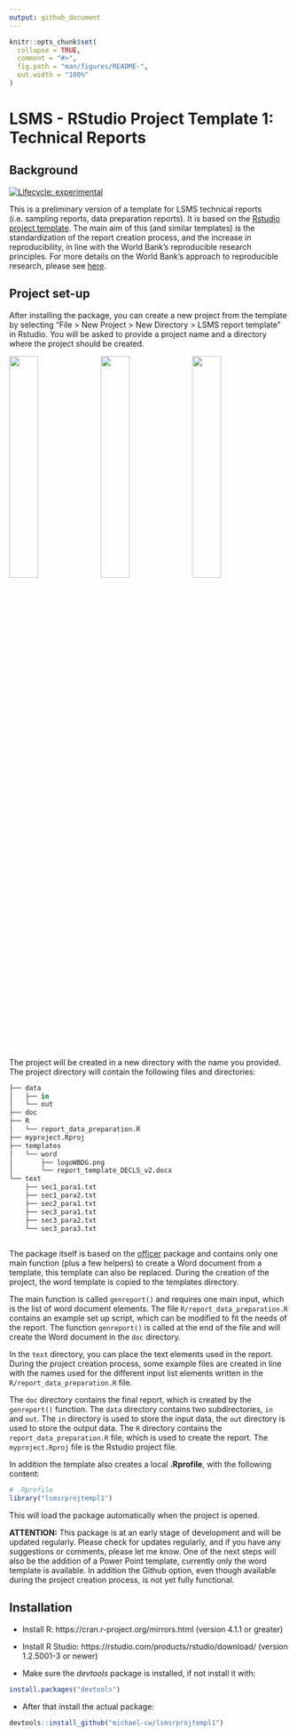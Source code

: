 ```yaml
---
output: github_document
---
```


<!-- README.md is generated from README.Rmd. Please edit that file -->

```r
knitr::opts_chunk$set(
  collapse = TRUE,
  comment = "#>",
  fig.path = "man/figures/README-",
  out.width = "100%"
)
```

# LSMS - RStudio Project Template 1: Technical Reports

## Background

<!-- badges: start -->
[![Lifecycle: experimental](https://img.shields.io/badge/lifecycle-experimental-orange.svg)](https://lifecycle.r-lib.org/articles/stages.html#experimental)
<!-- badges: end -->

This is a preliminary version of a template for LSMS technical reports (i.e. sampling reports, data preparation reports). It is based on the [Rstudio project template](https://rstudio.github.io/rstudio-extensions/rstudio_project_templates.html). The main aim of this (and similar templates) is the standardization of the report creation process, and the increase in reproducibility, in line with the World Bank's reproducible research principles. For more details on the World Bank's approach to reproducible research, please see [here](https://reproducibility.worldbank.org/index.php/home).


## Project set-up

After installing the package, you can create a new project from the template by selecting "File > New Project > New Directory > LSMS report template" in Rstudio. You will be asked to provide a project name and a directory where the project should be created. 

<p float="left">
  <img src="./man/img/proj1.png" width="32%" />
  <img src="./man/img/proj2.png" width="32%" /> 
  <img src="./man/img/proj3.png" width="32%" />
</p>

The project will be created in a new directory with the name you provided. The project directory will contain the following files and directories:


```r
├── data
│   ├── in
│   └── out
├── doc
├── R
│   └── report_data_preparation.R
├── myproject.Rproj
├── templates
│   └── word
│       ├── logoWBDG.png
│       └── report_template_DECLS_v2.docx
└── text
    ├── sec1_para1.txt
    ├── sec1_para2.txt
    ├── sec2_para1.txt
    ├── sec3_para1.txt
    ├── sec3_para2.txt
    └── sec3_para3.txt
    
```

The package itself is based on the [officer](https://davidgohel.github.io/officer/) package and contains only one main function (plus a few helpers) to create a Word document from a template, this template can also be replaced. During the creation of the project, the word template is copied to the templates directory. 

The main function is called `genreport()` and requires one main input, which is the list of word document elements. The file `R/report_data_preparation.R` contains an example set up script, which can be modified to fit the needs of the report. The function `genreport()` is called at the end of the file and will create the Word document in the `doc` directory.

In the `text` directory, you can place the text elements used in the report. During the project creation process, some example files are created in line with the names used for the different input list elements written in the `R/report_data_preparation.R` file.

The `doc` directory contains the final report, which is created by the `genreport()` function. The `data` directory contains two subdirectories, `in` and `out`. The `in` directory is used to store the input data, the `out` directory is used to store the output data. The `R` directory contains the `report_data_preparation.R` file, which is used to create the report. The `myproject.Rproj` file is the Rstudio project file.

In addition the template also creates a local **.Rprofile**, with the following content:

```r
# .Rprofile
library("lsmsrprojtempl1")

```

This will load the package automatically when the project is opened.

**ATTENTION:** This package is at an early stage of development and will be updated regularly. Please check for updates regularly, and if you have any suggestions or comments, please let me know. One of the next steps will also be the addition of a Power Point template, currently only the word template is available. In addition the Github option, even though available during the project creation process, is not yet fully functional.



## Installation

* Install R: https://cran.r-project.org/mirrors.html (version 4.1.1 or greater)

* Install R Studio: https://rstudio.com/products/rstudio/download/ (version 1.2.5001-3 or newer)

* Make sure the *devtools* package is installed, if not install it with:

```r
install.packages("devtools")

```


* After that install the actual package:

```r
devtools::install_github("michael-cw/lsmsrprojtempl1")

```
